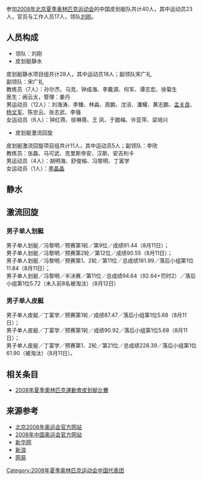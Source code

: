 {{奥运中国代表团参赛项目表
|年份=2008年
|比赛项目=皮划艇
|项目符号文件名称=
|金牌数=1
|银牌数=/
|铜牌数=/
|奖牌总数=1
}}

参加[[2008年夏季奥林匹克运动会|2008年北京夏季奥林匹克运动会]]的中国皮划艇队共计40人，其中运动员23人，官员与工作人员17人，领队[[刘刚|刘刚]]。

== 人员构成 ==
*领队：刘刚
*皮划艇静水
皮划艇静水项目组共计28人，其中运动员18人；副领队宋广礼 <br />
副领队：宋广礼<br />
教练员（7人）：孙尔杰、马克、钟成海、李戴源、何军、谭志宏、徐菊生<br />
医生：阙云太，管理：姜丹<br />
男运动员（12人）：刘海涛、李臻、林淼、周鹏、沈洁、潘耀、黄志鹏、[[孟关良|孟关良]]、[[楊文軍_(皮划艇運動員)|杨文军]]、陈忠云、张志武、李强<br />
女运动员（6人）：钟红燕、徐琳蓓、王 凤、于腊梅、许亚萍、梁培兴

*皮划艇激流回旋
皮划艇激流回旋项目组共计11人，其中运动员5人；副领队：李欣<br />
教练员：张磊、马可武、克里斯帝安、汉斯、安吉利卡<br />
男运动员（4人）：胡明海、舒俊榕、冯黎明、丁富学<br />
女运动员（1人）：[[李晶晶_(皮划艇运动员)|李晶晶]]

== 静水 ==

== 激流回旋 ==
=== 男子单人划艇 ===
男子单人划艇／冯黎明／预赛第1轮／第9位／成绩91.44（8月11日）； <br />
男子单人划艇／冯黎明／预赛第2轮／第12位／成绩90.55（8月11日）； <br />
男子单人划艇／冯黎明／预赛第1、2轮／第11位／总成绩181.99／落后小组第1位11.84（8月11日）； <br />
男子单人划艇／冯黎明／半决赛／第11位／总成绩94.64（92.64+罚时2）／落后小组第1位5.72（未入前8名被淘汰）（8月12日）

=== 男子单人皮艇 ===
男子单人皮艇／丁富学／预赛第1轮／成绩87.47／落后小组第1位5.68（8月11日）； <br />
男子单人皮艇／丁富学／预赛第1轮／成绩90.92／落后小组第1位5.68（8月11日）； <br />
男子单人皮艇／丁富学／预赛第1、2轮／第21位／总成绩228.39／落后小组第1位61.90（被淘汰）（8月11日）。

== 相关条目 ==
* [[2008年夏季奧林匹克運動會皮划艇比賽|2008年夏季奧林匹克運動會皮划艇比賽]]

== 来源参考 ==
<references />
* [http://www.beijing2008.cn 北京2008年奥运会官方网站]{{Wayback|url=http://www.beijing2008.cn/ |date=20070428014805 }}
* [http://2008.olympic.cn/ 2008年中国奥运会官方网站]{{Wayback|url=http://2008.olympic.cn/ |date=20080905005640 }}
* [http://www.xinhuanet.com/olympics/ 新华网]{{Wayback|url=http://www.xinhuanet.com/olympics/ |date=20201022065957 }}
* [http://2008.sina.com.cn 新浪]{{Wayback|url=http://2008.sina.com.cn/ |date=20201022062701 }}
* [http://2008.163.com/ 网易]{{Wayback|url=http://2008.163.com/ |date=20200508051104 }}

{{2008年夏季奥林匹克运动会中国代表团参赛项目}}

[[Category:2008年夏季奥林匹克运动会中国代表团|Category:2008年夏季奥林匹克运动会中国代表团]]
